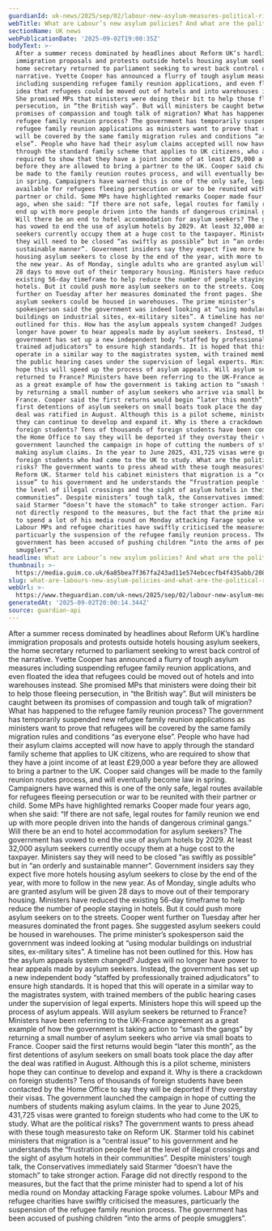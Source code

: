 ```yaml
---
guardianId: uk-news/2025/sep/02/labour-new-asylum-measures-political-risks
webTitle: What are Labour’s new asylum policies? And what are the political risks?
sectionName: UK news
webPublicationDate: '2025-09-02T19:00:35Z'
bodyText: >-
  After a summer recess dominated by headlines about Reform UK’s hardline
  immigration proposals and protests outside hotels housing asylum seekers, the
  home secretary returned to parliament seeking to wrest back control of the
  narrative. Yvette Cooper has announced a flurry of tough asylum measures
  including suspending refugee family reunion applications, and even floated the
  idea that refugees could be moved out of hotels and into warehouses instead.
  She promised MPs that ministers were doing their bit to help those fleeing
  persecution, in “the British way”. But will ministers be caught between its
  promises of compassion and tough talk of migration? What has happened to the
  refugee family reunion process? The government has temporarily suspended new
  refugee family reunion applications as ministers want to prove that refugees
  will be covered by the same family migration rules and conditions “as everyone
  else”. People who have had their asylum claims accepted will now have to apply
  through the standard family scheme that applies to UK citizens, who are
  required to show that they have a joint income of at least £29,000 a year
  before they are allowed to bring a partner to the UK. Cooper said changes will
  be made to the family reunion routes process, and will eventually become law
  in spring. Campaigners have warned this is one of the only safe, legal routes
  available for refugees fleeing persecution or war to be reunited with their
  partner or child. Some MPs have highlighted remarks Cooper made four years
  ago, when she said: “If there are not safe, legal routes for family reunion we
  end up with more people driven into the hands of dangerous criminal gangs.”
  Will there be an end to hotel accommodation for asylum seekers? The government
  has vowed to end the use of asylum hotels by 2029. At least 32,000 asylum
  seekers currently occupy them at a huge cost to the taxpayer. Ministers say
  they will need to be closed “as swiftly as possible” but in “an orderly and
  sustainable manner”. Government insiders say they expect five more hotels
  housing asylum seekers to close by the end of the year, with more to follow in
  the new year. As of Monday, single adults who are granted asylum will be given
  28 days to move out of their temporary housing. Ministers have reduced the
  existing 56-day timeframe to help reduce the number of people staying in
  hotels. But it could push more asylum seekers on to the streets. Cooper went
  further on Tuesday after her measures dominated the front pages. She suggested
  asylum seekers could be housed in warehouses. The prime minister’s
  spokesperson said the government was indeed looking at “using modular
  buildings on industrial sites, ex-military sites”. A timeline has not been
  outlined for this. How has the asylum appeals system changed? Judges will no
  longer have power to hear appeals made by asylum seekers. Instead, the
  government has set up a new independent body “staffed by professionally
  trained adjudicators” to ensure high standards. It is hoped that this will
  operate in a similar way to the magistrates system, with trained members of
  the public hearing cases under the supervision of legal experts. Ministers
  hope this will speed up the process of asylum appeals. Will asylum seekers be
  returned to France? Ministers have been referring to the UK-France agreement
  as a great example of how the government is taking action to “smash the gangs”
  by returning a small number of asylum seekers who arrive via small boats to
  France. Cooper said the first returns would begin “later this month”, as the
  first detentions of asylum seekers on small boats took place the day after the
  deal was ratified in August. Although this is a pilot scheme, ministers hope
  they can continue to develop and expand it. Why is there a crackdown on
  foreign students? Tens of thousands of foreign students have been contacted by
  the Home Office to say they will be deported if they overstay their visas. The
  government launched the campaign in hope of cutting the numbers of students
  making asylum claims. In the year to June 2025, 431,725 visas were granted to
  foreign students who had come to the UK to study. What are the political
  risks? The government wants to press ahead with these tough measuresto take on
  Reform UK. Starmer told his cabinet ministers that migration is a “central
  issue” to his government and he understands the “frustration people feel at
  the level of illegal crossings and the sight of asylum hotels in their
  communities”. Despite ministers’ tough talk, the Conservatives immediately
  said Starmer “doesn’t have the stomach” to take stronger action. Farage did
  not directly respond to the measures, but the fact that the prime minister had
  to spend a lot of his media round on Monday attacking Farage spoke volumes.
  Labour MPs and refugee charities have swiftly criticised the measures,
  particuarly the suspension of the refugee family reunion process. The
  government has been accused of pushing children “into the arms of people
  smugglers”.
headline: What are Labour’s new asylum policies? And what are the political risks?
thumbnail: >-
  https://media.guim.co.uk/6a85bea7f367fa243ad11e574ebcecfb4f435abb/208_0_1461_1169/500.jpg
slug: what-are-labours-new-asylum-policies-and-what-are-the-political-risks
webUrl: >-
  https://www.theguardian.com/uk-news/2025/sep/02/labour-new-asylum-measures-political-risks
generatedAt: '2025-09-02T20:00:14.344Z'
source: guardian-api
---
```

After a summer recess dominated by headlines about Reform UK’s hardline immigration proposals and protests outside hotels housing asylum seekers, the home secretary returned to parliament seeking to wrest back control of the narrative. Yvette Cooper has announced a flurry of tough asylum measures including suspending refugee family reunion applications, and even floated the idea that refugees could be moved out of hotels and into warehouses instead. She promised MPs that ministers were doing their bit to help those fleeing persecution, in “the British way”. But will ministers be caught between its promises of compassion and tough talk of migration? What has happened to the refugee family reunion process? The government has temporarily suspended new refugee family reunion applications as ministers want to prove that refugees will be covered by the same family migration rules and conditions “as everyone else”. People who have had their asylum claims accepted will now have to apply through the standard family scheme that applies to UK citizens, who are required to show that they have a joint income of at least £29,000 a year before they are allowed to bring a partner to the UK. Cooper said changes will be made to the family reunion routes process, and will eventually become law in spring. Campaigners have warned this is one of the only safe, legal routes available for refugees fleeing persecution or war to be reunited with their partner or child. Some MPs have highlighted remarks Cooper made four years ago, when she said: “If there are not safe, legal routes for family reunion we end up with more people driven into the hands of dangerous criminal gangs.” Will there be an end to hotel accommodation for asylum seekers? The government has vowed to end the use of asylum hotels by 2029. At least 32,000 asylum seekers currently occupy them at a huge cost to the taxpayer. Ministers say they will need to be closed “as swiftly as possible” but in “an orderly and sustainable manner”. Government insiders say they expect five more hotels housing asylum seekers to close by the end of the year, with more to follow in the new year. As of Monday, single adults who are granted asylum will be given 28 days to move out of their temporary housing. Ministers have reduced the existing 56-day timeframe to help reduce the number of people staying in hotels. But it could push more asylum seekers on to the streets. Cooper went further on Tuesday after her measures dominated the front pages. She suggested asylum seekers could be housed in warehouses. The prime minister’s spokesperson said the government was indeed looking at “using modular buildings on industrial sites, ex-military sites”. A timeline has not been outlined for this. How has the asylum appeals system changed? Judges will no longer have power to hear appeals made by asylum seekers. Instead, the government has set up a new independent body “staffed by professionally trained adjudicators” to ensure high standards. It is hoped that this will operate in a similar way to the magistrates system, with trained members of the public hearing cases under the supervision of legal experts. Ministers hope this will speed up the process of asylum appeals. Will asylum seekers be returned to France? Ministers have been referring to the UK-France agreement as a great example of how the government is taking action to “smash the gangs” by returning a small number of asylum seekers who arrive via small boats to France. Cooper said the first returns would begin “later this month”, as the first detentions of asylum seekers on small boats took place the day after the deal was ratified in August. Although this is a pilot scheme, ministers hope they can continue to develop and expand it. Why is there a crackdown on foreign students? Tens of thousands of foreign students have been contacted by the Home Office to say they will be deported if they overstay their visas. The government launched the campaign in hope of cutting the numbers of students making asylum claims. In the year to June 2025, 431,725 visas were granted to foreign students who had come to the UK to study. What are the political risks? The government wants to press ahead with these tough measuresto take on Reform UK. Starmer told his cabinet ministers that migration is a “central issue” to his government and he understands the “frustration people feel at the level of illegal crossings and the sight of asylum hotels in their communities”. Despite ministers’ tough talk, the Conservatives immediately said Starmer “doesn’t have the stomach” to take stronger action. Farage did not directly respond to the measures, but the fact that the prime minister had to spend a lot of his media round on Monday attacking Farage spoke volumes. Labour MPs and refugee charities have swiftly criticised the measures, particuarly the suspension of the refugee family reunion process. The government has been accused of pushing children “into the arms of people smugglers”.
